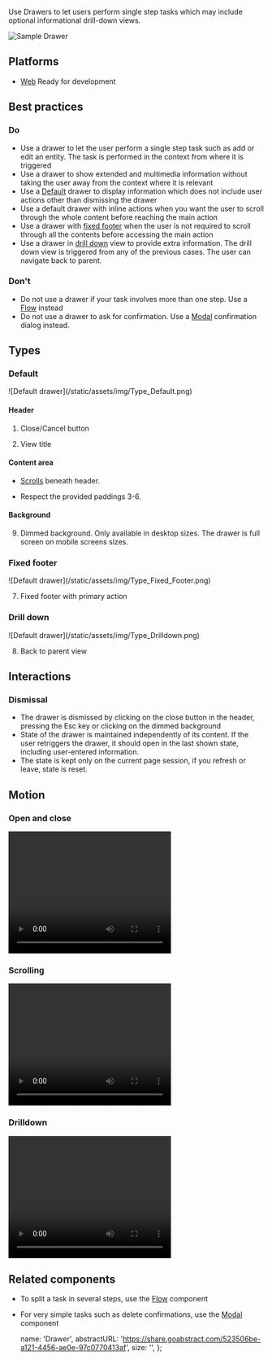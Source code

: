 <!-- import { Button } from '@transferwise/components'; -->

<p className="lead">Use Drawers to let users perform single step tasks which may include optional informational drill-down views.</p>

![Sample Drawer](/static/assets/img/Drawer_sample.png)

## Platforms

- [Web](#Web) <span class="badge badge-danger">Ready for development</span>

## Best practices

<h3 class="text-success">Do</h3>

- Use a drawer to let the user perform a single step task such as add or edit an entity. The task is performed in the context from where it is triggered
- Use a drawer to show extended and multimedia information without taking the user away from the context where it is relevant
- Use a [Default](#Default) drawer to display information which does not include user actions other than dismissing the drawer
- Use a default drawer with inline actions when you want the user to scroll through the whole content before reaching the main action
- Use a drawer with [fixed footer](#FixedFooter) when the user is not required to scroll through all the contents before accessing the main action
- Use a drawer in [drill down](#DrillDown) view to provide extra information. The drill down view is triggered from any of the previous cases. The user can navigate back to parent.

<h3 class="text-danger">Don't</h3>

- Do not use a drawer if your task involves more than one step. Use a [Flow](Flow) instead
- Do not use a drawer to ask for confirmation. Use a [Modal](Modal) confirmation dialog instead.

## Types

<h3><a id="Default"></a>Default</h3>
![Default drawer](/static/assets/img/Type_Default.png)

#### Header

1. Close/Cancel button

2. View title

#### Content area

- [Scrolls](#Scrolling) beneath header.

- Respect the provided paddings 3-6.

#### Background

9. Dimmed background. Only available in desktop sizes. The drawer is full screen on mobile screens sizes.

<h3><a id="FixedFooter"></a>Fixed footer</h3>
![Default drawer](/static/assets/img/Type_Fixed_Footer.png)

7. Fixed footer with primary action

<h3><a id="DrillDown"></a>Drill down</h3>
![Default drawer](/static/assets/img/Type_Drilldown.png)

8. Back to parent view

## Interactions

<h3>Dismissal</h3>

- The drawer is dismissed by clicking on the close button in the header, pressing the Esc key or clicking on the dimmed background
- State of the drawer is maintained independently of its content. If the user retriggers the drawer, it should open in the last shown state, including user-entered information.
- The state is kept only on the current page session, if you refresh or leave, state is reset.

## Motion

<h3>Open and close</h3>

<video width="320" height="240" controls>
  <source src="/static/assets/vid/Drawer_animation.mov" />
  Your browser does not support the video tag.
</video>

<h3><a id="Scrolling"></a>Scrolling</h3>

<video width="320" height="240" controls>
  <source src="/static/assets/vid/Drawer_scrolling.mp4" type="video/mp4" />
  Your browser does not support the video tag.
</video>

<h3>Drilldown</h3>

<video width="320" height="240" controls>
  <source src="/static/assets/vid/Drawer_drilldown.mov" />
  Your browser does not support the video tag.
</video>

## Related components

- To split a task in several steps, use the [Flow](Flow) component
- For very simple tasks such as delete confirmations, use the [Modal](Modal) component

  name: 'Drawer',
  abstractURL: 'https://share.goabstract.com/523506be-a121-4456-ae0e-97c0770413af',
  size: '',
};
